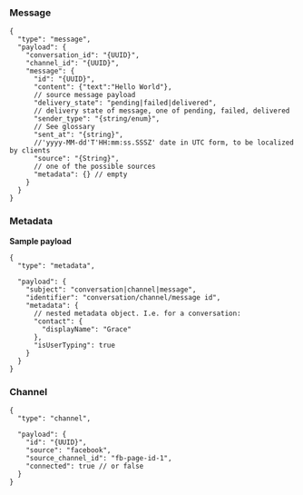 ### Message

```json5
{
  "type": "message",
  "payload": {
    "conversation_id": "{UUID}",
    "channel_id": "{UUID}",
    "message": {
      "id": "{UUID}",
      "content": {"text":"Hello World"},
      // source message payload
      "delivery_state": "pending|failed|delivered",
      // delivery state of message, one of pending, failed, delivered
      "sender_type": "{string/enum}",
      // See glossary
      "sent_at": "{string}",
      //'yyyy-MM-dd'T'HH:mm:ss.SSSZ' date in UTC form, to be localized by clients
      "source": "{String}",
      // one of the possible sources
      "metadata": {} // empty
    }
  }
}
```

### Metadata

**Sample payload**

```json5
{
  "type": "metadata",

  "payload": {
    "subject": "conversation|channel|message",
    "identifier": "conversation/channel/message id",
    "metadata": {
      // nested metadata object. I.e. for a conversation:
      "contact": {
        "displayName": "Grace"
      },
      "isUserTyping": true
    }
  }
}
```

### Channel

```json5
{
  "type": "channel",

  "payload": {
    "id": "{UUID}",
    "source": "facebook",
    "source_channel_id": "fb-page-id-1",
    "connected": true // or false
  }
}
```
